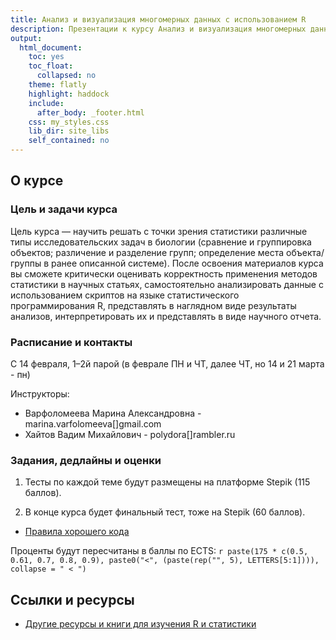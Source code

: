 ```yaml
---
title: Анализ и визуализация многомерных данных с использованием R
description: Презентации к курсу Анализ и визуализация многомерных данных с использованием R
output:
  html_document:
    toc: yes
    toc_float:
      collapsed: no
    theme: flatly
    highlight: haddock
    include:
      after_body: _footer.html
    css: my_styles.css
    lib_dir: site_libs
    self_contained: no
---
```

 
## О курсе

### Цель и задачи курса

Цель курса — научить решать с точки зрения статистики различные типы исследовательских задач в биологии (сравнение и группировка объектов; различение и разделение групп; определение места объекта/группы в ранее описанной системе). После освоения материалов курса вы сможете критически оценивать корректность применения методов статистики в научных статьях, самостоятельно анализировать данные с использованием скриптов на языке статистического программирования R, представлять в наглядном виде результаты анализов, интерпретировать их и представлять в виде научного отчета.

### Расписание и контакты

С 14 февраля, 1--2й парой (в феврале ПН и ЧТ, далее ЧТ, но 14 и 21 марта - пн)

Инструкторы: 

- Варфоломеева Марина Александровна -  marina.varfolomeeva[]gmail.com
- Хайтов Вадим Михайлович - polydora[]rambler.ru


### Задания, дедлайны и оценки


(1) Тесты по каждой теме будут размещены на платформе Stepik (115 баллов).

(2) В конце курса будет финальный тест, тоже на Stepik (60 баллов).

- [Правила хорошего кода](coding_practices.html)

Проценты будут пересчитаны в баллы по ECTS: `r paste(175 * c(0.5, 0.61, 0.7, 0.8, 0.9), paste0("<", (paste(rep("", 5), LETTERS[5:1]))), collapse = " < ")`

## Ссылки и ресурсы

<!-- - [Исходный код в RMarkdown](http://github.com/varmara/multivar) -->
- [Другие ресурсы и книги для изучения R и статистики](resources.html)

<!--

- [Как и где можно найти помощь с R и статистикой](more_help.html)

-->
